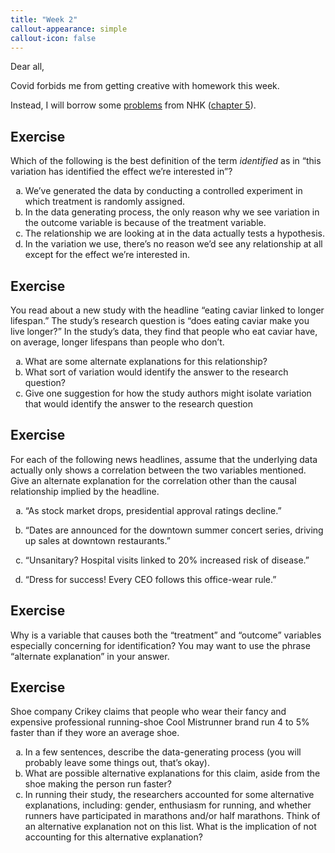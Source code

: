 ```yaml
---
title: "Week 2"
callout-appearance: simple
callout-icon: false
---
```


Dear all,

Covid forbids me from getting creative with homework this week.

Instead, I will borrow some [problems](https://github.com/NickCH-K/TheEffectAssignments) from NHK ([chapter 5](https://theeffectbook.net/ch-Identification.html)).

## Exercise

::: callout-note
Which of the following is the best definition of the term *identified* as in "this variation has identified the effect we're interested in"?

a.  We've generated the data by conducting a controlled experiment in which treatment is randomly assigned.
b.  In the data generating process, the only reason why we see variation in the outcome variable is because of the treatment variable.
c.  The relationship we are looking at in the data actually tests a hypothesis.
d.  In the variation we use, there's no reason we'd see any relationship at all except for the effect we're interested in.
:::

## Exercise

::: callout-note
You read about a new study with the headline "eating caviar linked to longer lifespan." The study's research question is "does eating caviar make you live longer?" In the study's data, they find that people who eat caviar have, on average, longer lifespans than people who don't.

a.  What are some alternate explanations for this relationship?
b.  What sort of variation would identify the answer to the research question?
c.  Give one suggestion for how the study authors might isolate variation that would identify the answer to the research question
:::

## Exercise

::: callout-note
For each of the following news headlines, assume that the underlying data actually only shows a correlation between the two variables mentioned. Give an alternate explanation for the correlation other than the causal relationship implied by the headline.

a.  "As stock market drops, presidential approval ratings decline."

b.  "Dates are announced for the downtown summer concert series, driving up sales at downtown restaurants."

c.  "Unsanitary? Hospital visits linked to 20% increased risk of disease."

d.  "Dress for success! Every CEO follows this office-wear rule."
:::

## Exercise

::: callout-note
Why is a variable that causes both the "treatment" and "outcome" variables especially concerning for identification? You may want to use the phrase "alternate explanation" in your answer.
:::

## Exercise

::: callout-note
Shoe company Crikey claims that people who wear their fancy and expensive professional running-shoe Cool Mistrunner brand run 4 to 5% faster than if they wore an average shoe.

a.  In a few sentences, describe the data-generating process (you will probably leave some things out, that's okay).
b.  What are possible alternative explanations for this claim, aside from the shoe making the person run faster?
c.  In running their study, the researchers accounted for some alternative explanations, including: gender, enthusiasm for running, and whether runners have participated in marathons and/or half marathons. Think of an alternative explanation not on this list. What is the implication of not accounting for this alternative explanation?
:::
